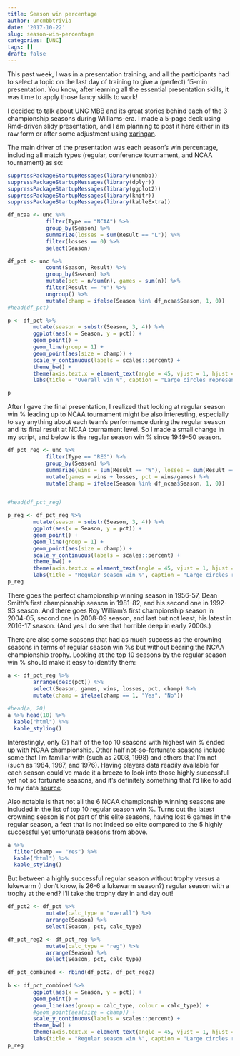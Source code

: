 ```yaml
---
title: Season win percentage
author: uncmbbtrivia
date: '2017-10-22'
slug: season-win-percentage
categories: [UNC]
tags: []
draft: false
---
```


This past week, I was in a presentation training, and all the participants had to select a topic on the last day of training to give a (perfect) 15-min presentation. You know, after learning all the essential presentation skills, it was time to apply those fancy skills to work! 

I decided to talk about UNC MBB and its great stories behind each of the 3 championship seasons during Williams-era. I made a 5-page deck using Rmd-driven slidy presentation, and I am planning to post it here either in its raw form or after some adjustment using [xaringan](https://github.com/yihui/xaringan). 

The main driver of the presentation was each season's win percentage, including all match types (regular, conference tournament, and NCAA tournament) as so:

```r
suppressPackageStartupMessages(library(uncmbb))
suppressPackageStartupMessages(library(dplyr))
suppressPackageStartupMessages(library(ggplot2))
suppressPackageStartupMessages(library(knitr))
suppressPackageStartupMessages(library(kableExtra))

df_ncaa <- unc %>%
            filter(Type == "NCAA") %>%
            group_by(Season) %>% 
            summarize(losses = sum(Result == "L")) %>%
            filter(losses == 0) %>%
            select(Season)

df_pct <- unc %>% 
            count(Season, Result) %>% 
            group_by(Season) %>% 
            mutate(pct = n/sum(n), games = sum(n)) %>% 
            filter(Result == "W") %>% 
            ungroup() %>%
            mutate(champ = ifelse(Season %in% df_ncaa$Season, 1, 0))
#head(df_pct)

p <- df_pct %>%
        mutate(season = substr(Season, 3, 4)) %>%
        ggplot(aes(x = Season, y = pct)) +
        geom_point() +
        geom_line(group = 1) +
        geom_point(aes(size = champ)) +
        scale_y_continuous(labels = scales::percent) +
        theme_bw() +
        theme(axis.text.x = element_text(angle = 45, vjust = 1, hjust = 1), legend.position = "none") +
        labs(title = "Overall win %", caption = "Large circles represent NCAA championship winning season.")

p
```

After I gave the final presentation, I realized that looking at regular season win % leading up to NCAA tournament might be also interesting, especially to say anything about each team's performance during the regular season and its final result at NCAA tournament level. So I made a small change in my script, and below is the regular season win % since 1949-50 season. 


```r
df_pct_reg <- unc %>% 
            filter(Type == "REG") %>%
            group_by(Season) %>%
            summarize(wins = sum(Result == "W"), losses = sum(Result == "L")) %>%
            mutate(games = wins + losses, pct = wins/games) %>%
            mutate(champ = ifelse(Season %in% df_ncaa$Season, 1, 0))


#head(df_pct_reg)

p_reg <- df_pct_reg %>%
        mutate(season = substr(Season, 3, 4)) %>%
        ggplot(aes(x = Season, y = pct)) +
        geom_point() +
        geom_line(group = 1) +
        geom_point(aes(size = champ)) +
        scale_y_continuous(labels = scales::percent) +
        theme_bw() +
        theme(axis.text.x = element_text(angle = 45, vjust = 1, hjust = 1), legend.position = "none") +
        labs(title = "Regular season win %", caption = "Large circles represent NCAA championship winning season.")
p_reg

```

There goes the perfect championship winning season in 1956-57, Dean Smith's first championship season in 1981-82, and his second one in 1992-93 season. And there goes Roy William's first championship season in 2004-05, second one in 2008-09 season, and last but not least, his latest in 2016-17 season. (And yes I do see that horrible deep in early 2000s.)

There are also some seasons that had as much success as the crowning seasons in terms of regular season win %s but without bearing the NCAA championship trophy. Looking at the top 10 seasons by the regular season win % should make it easy to identify them:

```r

a <- df_pct_reg %>% 
        arrange(desc(pct)) %>%
        select(Season, games, wins, losses, pct, champ) %>%
        mutate(champ = ifelse(champ == 1, "Yes", "No"))
        
#head(a, 20)
a %>% head(10) %>%
  kable("html") %>%
  kable_styling()
```

Interestingly, only (?) half of the top 10 seasons with highest win % ended up with NCAA championship. Other half not-so-fortunate seasons include some that I'm familiar with (such as 2008, 1998) and others that I'm not (such as 1984, 1987, and 1976). Having players data readily available for each season could've made it a breeze to look into those highly successful yet not so fortunate seasons, and it's definitely something that I'd like to add to my data [source](https://cran.r-project.org/web/packages/uncmbb/index.html). 

Also notable is that not all the 6 NCAA championship winning seasons are included in the list of top 10 regular season win %. Turns out the latest crowning season is not part of this elite seasons, having lost 6 games in the regular season, a feat that is not indeed so elite compared to the 5 highly successful yet unforunate seasons from above. 


```r
a %>%
  filter(champ == "Yes") %>%
  kable("html") %>%
  kable_styling()
```

But between a highly successful regular season without trophy versus a lukewarm (I don't know, is 26-6 a lukewarm season?) regular season with a trophy at the end? I'll take the trophy day in and day out!




```r
df_pct2 <- df_pct %>%
            mutate(calc_type = "overall") %>%
            arrange(Season) %>%
            select(Season, pct, calc_type)

df_pct_reg2 <- df_pct_reg %>%
            mutate(calc_type = "reg") %>%
            arrange(Season) %>%
            select(Season, pct, calc_type)

df_pct_combined <- rbind(df_pct2, df_pct_reg2)
              
b <- df_pct_combined %>%
        ggplot(aes(x = Season, y = pct)) + 
        geom_point() +
        geom_line(aes(group = calc_type, colour = calc_type)) +
        #geom_point(aes(size = champ)) +
        scale_y_continuous(labels = scales::percent) +
        theme_bw() +
        theme(axis.text.x = element_text(angle = 45, vjust = 1, hjust = 1)) +
        labs(title = "Regular season win %", caption = "Large circles represent NCAA championship winning season.")
p_reg

              
```

